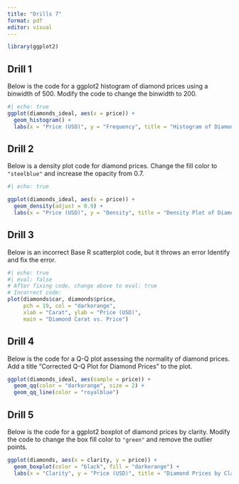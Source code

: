 ```yaml
---
title: "Drills 7"
format: pdf
editor: visual
---
```


```r
library(ggplot2)
```

## Drill 1

Below is the code for a ggplot2 histogram of diamond prices using a binwidth of 500. Modify the code to change the binwidth to 200.

```r
#| echo: true
ggplot(diamonds_ideal, aes(x = price)) +
  geom_histogram() +
  labs(x = "Price (USD)", y = "Frequency", title = "Histogram of Diamond Prices")
```

## Drill 2

Below is a density plot code for diamond prices. Change the fill color to `"steelblue"` and increase the opacity from 0.7.

```r
#| echo: true

ggplot(diamonds_ideal, aes(x = price)) +
  geom_density(adjust = 0.9) +
  labs(x = "Price (USD)", y = "Density", title = "Density Plot of Diamond Prices")
```

## Drill 3

Below is an incorrect Base R scatterplot code, but it throws an error Identify and fix the error.

```r
#| echo: true
#| eval: false
# After fixing code, change above to eval: true
# Incorrect code:
plot(diamonds$car, diamonds$price,
     pch = 19, col = "darkorange",
     xlab = "Carat", ylab = "Price (USD)",
     main = "Diamond Carat vs. Price")
```

## Drill 4

Below is the code for a Q-Q plot assessing the normality of diamond prices. Add a title "Corrected Q-Q Plot for Diamond Prices" to the plot.

```r
ggplot(diamonds_ideal, aes(sample = price)) +
  geom_qq(color = "darkorange", size = 2) +
  geom_qq_line(color = "royalblue")
```

## Drill 5

Below is the code for a ggplot2 boxplot of diamond prices by clarity. Modify the code to change the box fill color to `"green"` and remove the outlier points.

```r
ggplot(diamonds, aes(x = clarity, y = price)) +
  geom_boxplot(color = "black", fill = "darkorange") +
  labs(x = "Clarity", y = "Price (USD)", title = "Diamond Prices by Clarity")
```
